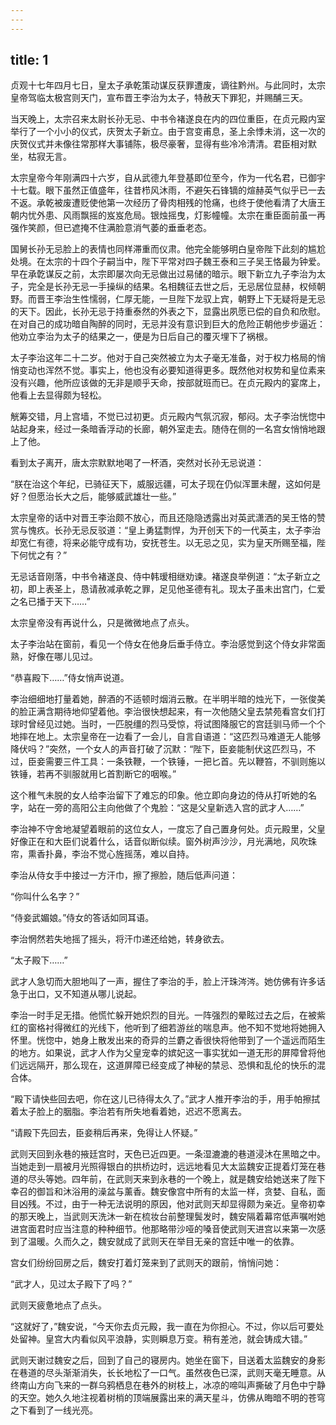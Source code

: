 ```yaml
---
---
---
```

title: 1
---




贞观十七年四月七日，皇太子承乾策动谋反获罪遭废，谪往黔州。与此同时，太宗皇帝驾临太极宫则天门，宣布晋王李治为太子，特赦天下罪犯，并赐酺三天。

当天晚上，太宗召来太尉长孙无忌、中书令褚遂良在内的四位重臣，在贞元殿内室举行了一个小小的仪式，庆贺太子新立。由于宫变甫息，圣上余悸未消，这一次的庆贺仪式并未像往常那样大事铺陈，极尽豪奢，显得有些冷冷清清。君臣相对默坐，枯寂无言。

太宗皇帝今年刚满四十六岁，自从武德九年登基即位至今，作为一代名君，已御宇十七载。眼下虽然正值盛年，往昔栉风沐雨，不避矢石锋镝的煊赫英气似乎已一去不返。承乾被废遭贬使他第一次经历了骨肉相残的怆痛，也终于使他看清了大唐王朝内忧外患、风雨飘摇的岌岌危局。银烛摇曳，灯影幢幢。太宗在重臣面前虽一再强作笑颜，但已遮掩不住满脸意消气萎的垂垂老态。

国舅长孙无忌脸上的表情也同样滞重而仪肃。他完全能够明白皇帝陛下此刻的尴尬处境。在太宗的十四个子嗣当中，陛下平常对四子魏王泰和三子吴王恪最为钟爱。早在承亁谋反之前，太宗即屡次向无忌做出过易储的暗示。眼下新立九子李治为太子，完全是长孙无忌一手操纵的结果。名相魏征去世之后，无忌居位显赫，权倾朝野。而晋王李治生性懦弱，仁厚无能，一旦陛下龙驭上宾，朝野上下无疑将是无忌的天下。因此，长孙无忌于持重泰然的外表之下，显露出夙愿已偿的自负和欣慰。在对自己的成功暗自陶醉的同时，无忌并没有意识到巨大的危险正朝他步步逼近：他劝立李治为太子的结果之一，便是为日后自己的覆灭埋下了祸根。

太子李治这年二十二岁。他对于自己突然被立为太子毫无准备，对于权力格局的悄悄变动也浑然不觉。事实上，他也没有必要知道得更多。既然他对权势和皇位素来没有兴趣，他所应该做的无非是顺乎天命，按部就班而已。在贞元殿内的宴席上，他看上去显得颇为轻松。

觥筹交错，月上宫墙，不觉已过初更。贞元殿内气氛沉寂，郁闷。太子李治恍惚中站起身来，经过一条暗香浮动的长廊，朝外室走去。随侍在侧的一名宫女悄悄地跟上了他。

看到太子离开，唐太宗默默地喝了一杯酒，突然对长孙无忌说道：

“朕在治这个年纪，已骑征天下，威服远疆，可太子现在仍似浑噩未醒，这如何是好？但愿治长大之后，能够威武雄壮一些。”

太宗皇帝的话中对晋王李治颇不放心，而且还隐隐透露出对英武潇洒的吴王恪的赞赏与愧疚。长孙无忌反驳道：“皇上勇猛剽悍，为开创天下的一代英主，太子李治却宽仁有德，将来必能守成有功，安抚苍生。以无忌之见，实为皇天所赐至福，陛下何忧之有？”

无忌话音刚落，中书令褚遂良、侍中韩瑷相继劝谏。褚遂良举例道：“太子新立之初，即上表圣上，恳请赦减承乾之罪，足见他圣德有礼。现太子虽未出宫门，仁爱之名已播于天下……”

太宗皇帝没有再说什么，只是微微地点了点头。

太子李治站在窗前，看见一个侍女在他身后垂手侍立。李治感觉到这个侍女非常面熟，好像在哪儿见过。

“恭喜殿下……”侍女悄声说道。

李治细细地打量着她，醉酒的不适顿时烟消云散。在半明半暗的烛光下，一张俊美的脸正满含期待地仰望着他。李治很快想起来，有一次他随父皇去禁苑看宫女们打球时曾经见过她。当时，一匹脱缰的烈马受惊，将试图降服它的宫廷驯马师一个个地摔在地上。太宗皇帝在一边看了一会儿，自言自语道：“这匹烈马难道无人能够降伏吗？”突然，一个女人的声音打破了沉默：“陛下，臣妾能制伏这匹烈马，不过，臣妾需要三件工具：一条铁鞭，一个铁锤，一把匕首。先以鞭笞，不驯则施以铁锤，若再不驯服就用匕首割断它的咽喉。”

这个稚气未脱的女人给李治留下了难忘的印象。他立即向身边的侍从打听她的名字，站在一旁的高阳公主向他做了个鬼脸：“这是父皇新选入宫的武才人……”

李治神不守舍地凝望着眼前的这位女人，一度忘了自己置身何处。贞元殿里，父皇好像正在和大臣们说着什么，话音似断似续。窗外树声沙沙，月光满地，风吹珠帘，熏香扑鼻，李治不觉心旌摇荡，难以自持。

李治从侍女手中接过一方汗巾，擦了擦脸，随后低声问道：

“你叫什么名字？”

“侍妾武媚娘。”侍女的答话如同耳语。

李治惘然若失地摇了摇头，将汗巾递还给她，转身欲去。

“太子殿下……”

武才人急切而大胆地叫了一声，握住了李治的手，脸上汗珠涔涔。她仿佛有许多话急于出口，又不知道从哪儿说起。

李治一时手足无措。他慌忙躲开她炽烈的目光。一阵强烈的晕眩过去之后，在被紫红的窗格衬得微红的光线下，他听到了细若游丝的喘息声。他不知不觉地将她拥入怀里。恍惚中，她身上散发出来的奇异的兰麝之香很快将他带到了一个遥远而陌生的地方。如果说，武才人作为父皇宠幸的嫔妃这一事实犹如一道无形的屏障曾将他们远远隔开，那么现在，这道屏障已经变成了神秘的禁忌、恐惧和乱伦的快乐的混合体。

“殿下请快些回去吧，你在这儿已待得太久了。”武才人推开李治的手，用手帕擦拭着太子脸上的胭脂。李治若有所失地看着她，迟迟不愿离去。

“请殿下先回去，臣妾稍后再来，免得让人怀疑。”

武则天回到永巷的掖廷宫时，天色已近四更。一条湿漉漉的巷道浸沐在黑暗之中。当她走到一扇被月光照得银白的拱桥边时，远远地看见大太监魏安正提着灯笼在巷道的尽头等她。四年前，在武则天来到永巷的一个晚上，就是魏安给她送来了陛下幸召的御旨和沐浴用的澡盆与薰香。魏安像宫中所有的太监一样，贪婪、自私，面目凶残。不过，由于一种无法说明的原因，他对武则天却显得颇为亲近。皇帝初幸的那天晚上，当武则天洗沐一新在梳妆台前整理鬓发时，魏安隔着幕帘低声嘱咐她进宫面君时应当注意的种种细节。他那略带沙哑的嗓音使武则天进宫以来第一次感到了温暖。久而久之，魏安就成了武则天在举目无亲的宫廷中唯一的依靠。

宫女们纷纷回房之后，魏安打着灯笼来到了武则天的跟前，悄悄问她：

“武才人，见过太子殿下了吗？”

武则天疲惫地点了点头。

“这就好了，”魏安说，“今天你去贞元殿，我一直在为你担心。不过，你以后可要处处留神。皇宫大内看似风平浪静，实则瞬息万变。稍有差池，就会铸成大错。”

武则天谢过魏安之后，回到了自己的寝房内。她坐在窗下，目送着太监魏安的身影在巷道的尽头渐渐消失，长长地松了一口气。虽然夜色已深，武则天毫无睡意。从终南山方向飞来的一群乌鸦栖息在巷外的树枝上，冰凉的啼叫声撕破了月色中宁静的天空。她久久地注视着树梢的顶端展露出来的满天星斗，仿佛从晦暗不明的苍穹之下看到了一线光亮。